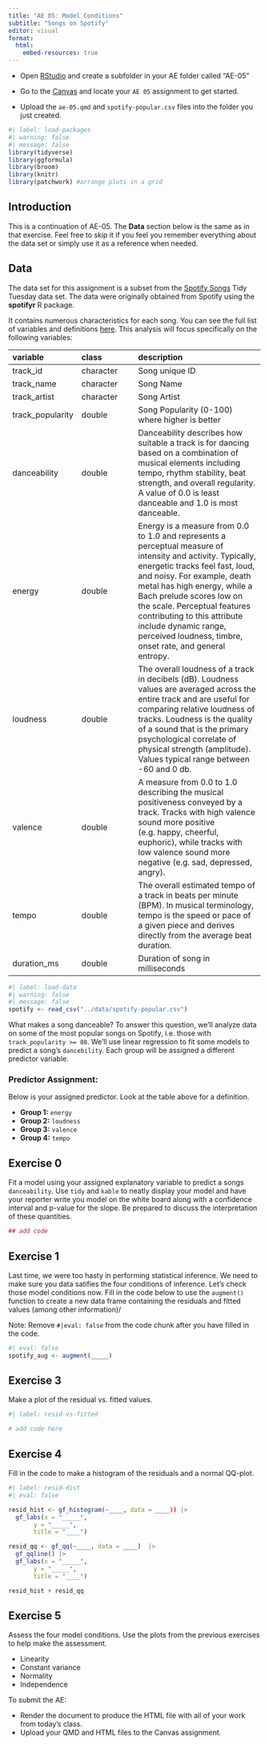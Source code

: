 ```yaml
---
title: "AE 05: Model Conditions"
subtitle: "Songs on Spotify"
editor: visual
format:
  html:
    embed-resources: true
---
```


::: callout-important
-   Open [RStudio](https://rstudio.collegeofidaho.edu/) and create a subfolder in your AE folder called "AE-05"

-   Go to the [Canvas](https://cofi.instructure.com/courses/17093/assignments/202834) and locate your `AE 05` assignment to get started.

-   Upload the `ae-05.qmd` and `spotify-popular.csv` files into the folder you just created.
:::

```r
#| label: load-packages
#| warning: false
#| message: false
library(tidyverse)
library(ggformula)
library(broom)
library(knitr)
library(patchwork) #arrange plots in a grid
```

## Introduction

This is a continuation of AE-05. The **Data** section below is the same as in that exercise. Feel free to skip it if you feel you remember everything about the data set or simply use it as a reference when needed.

## Data

The data set for this assignment is a subset from the [Spotify Songs](https://github.com/rfordatascience/tidytuesday/blob/master/data/2020/2020-01-21/readme.md) Tidy Tuesday data set. The data were originally obtained from Spotify using the **spotifyr** R package.

It contains numerous characteristics for each song. You can see the full list of variables and definitions [here](https://github.com/rfordatascience/tidytuesday/blob/master/data/2020/2020-01-21/readme.md). This analysis will focus specifically on the following variables:

| variable | class | description |
|:----------------|:----------------|:--------------------------------------|
| track_id | character | Song unique ID |
| track_name | character | Song Name |
| track_artist | character | Song Artist |
| track_popularity | double | Song Popularity (0-100) where higher is better |
| danceability | double | Danceability describes how suitable a track is for dancing based on a combination of musical elements including tempo, rhythm stability, beat strength, and overall regularity. A value of 0.0 is least danceable and 1.0 is most danceable. |
| energy | double | Energy is a measure from 0.0 to 1.0 and represents a perceptual measure of intensity and activity. Typically, energetic tracks feel fast, loud, and noisy. For example, death metal has high energy, while a Bach prelude scores low on the scale. Perceptual features contributing to this attribute include dynamic range, perceived loudness, timbre, onset rate, and general entropy. |
| loudness | double | The overall loudness of a track in decibels (dB). Loudness values are averaged across the entire track and are useful for comparing relative loudness of tracks. Loudness is the quality of a sound that is the primary psychological correlate of physical strength (amplitude). Values typical range between -60 and 0 db. |
| valence | double | A measure from 0.0 to 1.0 describing the musical positiveness conveyed by a track. Tracks with high valence sound more positive (e.g. happy, cheerful, euphoric), while tracks with low valence sound more negative (e.g. sad, depressed, angry). |
| tempo | double | The overall estimated tempo of a track in beats per minute (BPM). In musical terminology, tempo is the speed or pace of a given piece and derives directly from the average beat duration. |
| duration_ms | double | Duration of song in milliseconds |

```r
#| label: load-data
#| warning: false
#| message: false
spotify <- read_csv("../data/spotify-popular.csv")
```

What makes a song danceable? To answer this question, we'll analyze data on some of the most popular songs on Spotify, i.e. those with `track_popularity >= 80`. We'll use linear regression to fit some models to predict a song's `dancebility`. Each group will be assigned a different predictor variable.

### Predictor Assignment:

Below is your assigned predictor. Look at the table above for a definition.

-   **Group 1:** `energy`
-   **Group 2:** `loudness`
-   **Group 3:** `valence`
-   **Group 4:** `tempo`


## Exercise 0

Fit a model using your assigned explanatory variable to predict a songs `danceability`. Use `tidy` and `kable` to neatly display your model and have your reporter write you model on the white board along with a confidence interval and p-value for the slope. Be prepared to discuss the interpretation of these quantities.

```r
## add code
```

## Exercise 1

Last time, we were too hasty in performing statistical inference. We need to make sure you data satifies the four conditions of inference. Let's check those model conditions now. Fill in the code below to use the `augment()` function to create a new data frame containing the residuals and fitted values (among other information)/

::: callout-important
Note: Remove `#|eval: false` from the code chunk after you have filled in the code.
:::

```r
#| eval: false
spotify_aug <- augment(_____)
```

## Exercise 3

Make a plot of the residual vs. fitted values.

```r
#| label: resid-vs-fitted

# add code here
```

## Exercise 4

Fill in the code to make a histogram of the residuals and a normal QQ-plot.

```r
#| label: resid-dist
#| eval: false

resid_hist <- gf_histogram(~____, data = ____)) |> 
  gf_labs(x = "_____", 
       y = "_____", 
       title = "____")

resid_qq <- gf_qq(~____, data = ____)  |>
  gf_qqline() |> 
  gf_labs(x = "_____", 
       y = "_____", 
       title = "____")

resid_hist + resid_qq
```

## Exercise 5

Assess the four model conditions. Use the plots from the previous exercises to help make the assessment.

-   Linearity
-   Constant variance
-   Normality
-   Independence

::: callout-important
To submit the AE:

-   Render the document to produce the HTML file with all of your work from today's class.
-   Upload your QMD and HTML files to the Canvas assignment.
:::
